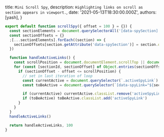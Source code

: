   title: `Mini Scroll Spy`,
  description: `Highlighting links on scroll as section appears in viewport.`,
  date: '2021-05-13T18:30:00.000Z',
  authors: [yash],
}

```js
export default function scrollSpy({ offset = 100 } = {}) {
  const sectionElements = document.querySelectorAll('[data-spySection]')
  const sectionOffsets = {}
  ;[...sectionElements].forEach((section) => {
    sectionOffsets[section.getAttribute('data-spySection')] = section.offsetTop
  })

  function handleActiveLinks() {
    const scrollPosition = document.documentElement.scrollTop || document.body.scrollTop
    for (const [sectionId, sectionOffset] of Object.entries(sectionOffsets)) {
      if (sectionOffset - offset <= scrollPosition) {
        // set in last iteration of loop
        const currentActive = document.querySelector(`.activeSpyLink`)
        const toBeActive = document.querySelector(`[data-spyLink="${sectionId}"]`)

        if (currentActive) currentActive.classList.remove('activeSpyLink')
        if (toBeActive) toBeActive.classList.add('activeSpyLink')
      }
    }
  }
  handleActiveLinks()

  return handleActiveLinks, 100
}
```